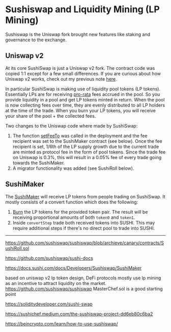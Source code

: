 # Sushiswap and Liquidity Mining (LP Mining)

Sushiswap is the Uniswap fork brought new features like staking and governance to the exchange.

## Uniswap v2

At its core SushiSwap is just a Uniswap v2 fork. The contract code was copied 1:1 except for a few small differences. If you are curious about how Uniswap v2 works, check out my previous note [here](https://docs.page/ymart1n/study-notes/UniSwap_AMM_Study).

In particular SushiSwap is making use of liquidity pool tokens (LP tokens). Essentially LPs are for receiving [pro-rata](https://www.investopedia.com/terms/p/pro-rata.asp) fees accrued in the pool. So you provide liquidity in a pool and get LP tokens minted in return. When the pool is now collecting fees over time, they are evenly distributed to all LP holders at the time of the trade. When you burn your LP tokens, you will receive your share of the pool + the collected fees.

Two changes to the Uniswap code where made by SushiSwap:

1. The function [setFeeTo](https://github.com/sushiswap/sushiswap/blob/64b758156da6f9bde1d8619f142946b005c1ba4a/contracts/uniswapv2/UniswapV2Factory.sol#L47-L50) was called in the deployment and the fee recipient was set to the SushiMaker contract (see below). Once the fee recipient is set, 1/6th of the LP supply growth due to the current trade are minted as protocol fee in the form of pool tokens. Since the trade fee on Uniswap is 0.3%, this will result in a 0.05% fee of every trade going towards the SushiMaker.
2. A migrator functionality was added (see SushiRoll below).

## SushiMaker

The [SushiMaker](https://github.com/sushiswap/sushiswap/blob/archieve/canary/contracts/SushiMaker.sol) will receive LP tokens from people trading on SushiSwap. It mostly consists of a convert function which does the following:

1. [Burn](https://github.com/Uniswap/uniswap-v2-core/blob/4dd59067c76dea4a0e8e4bfdda41877a6b16dedc/contracts/UniswapV2Pair.sol#L134) the LP tokens for the provided token pair. The result will be receiving proportional amounts of both `token0` and `token1`.
2. Inside `convertStep` trade both received tokens into SUSHI. This may require additional steps if there's no direct pool to trade into SUSHI.

---

https://github.com/sushiswap/sushiswap/blob/archieve/canary/contracts/SushiRoll.sol

https://github.com/sushiswap/sushi-docs

https://docs.sushi.com/docs/Developers/Sushiswap/SushiMaker

based on uniswap v2 lp token design, DeFi protocols mostly use lp mining as an incentive to attract liquidity on the market. https://github.com/sushiswap/sushiswap MasterChef.sol is a good starting point

https://soliditydeveloper.com/sushi-swap

https://sushichef.medium.com/the-sushiswap-project-dd6eb80c6ba2

https://beincrypto.com/learn/how-to-use-sushiswap/
